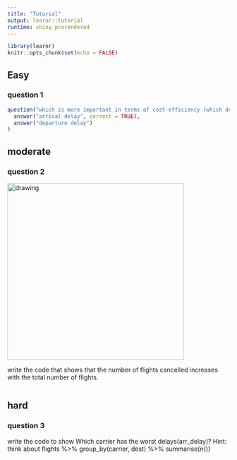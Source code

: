 ---
title: "Tutorial"
output: learnr::tutorial
runtime: shiny_prerendered
---

```{r setup, include=FALSE}
library(learnr)
knitr::opts_chunk$set(echo = FALSE)
```

## Easy

### question 1

```{r quiz}
question("which is more important in terms of cost-efficiency (which delay may prove costlier to customer?",
  answer("arrival delay", correct = TRUE),
  answer("departure delay")
)
```

## moderate

### question 2

<!-- ![picture](images/Rplot99.png) -->
<img src="images/Rplot99.png" alt="drawing" style="width:400px;"/>

write the code that shows that the number of flights cancelled increases with the total number of flights.

```{r two-plus-four, exercise=TRUE}

```


## hard

### question 3

 write the code to show Which carrier has the worst delays(arr_delay)? Hint: think about flights %>% group_by(carrier, dest) %>% summarise(n())
 
 ```{r two-plus-five, exercise=TRUE}

```
 
 
